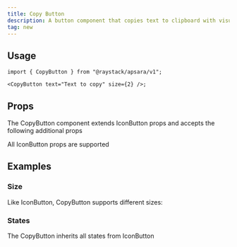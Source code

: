 ```yaml
---
title: Copy Button
description: A button component that copies text to clipboard with visual feedback.
tag: new
---
```



<Demo data={playground} />

## Usage

```tsx
import { CopyButton } from "@raystack/apsara/v1";

<CopyButton text="Text to copy" size={2} />;
```

## Props

The CopyButton component extends IconButton props and accepts the following additional props

<auto-type-table path="./props.ts" name="CopyButtonProps" />

All IconButton props are supported

## Examples

### Size

Like IconButton, CopyButton supports different sizes:

<Demo data={sizesDemo} />

### States

The CopyButton inherits all states from IconButton

<Demo data={stateDemo} />
